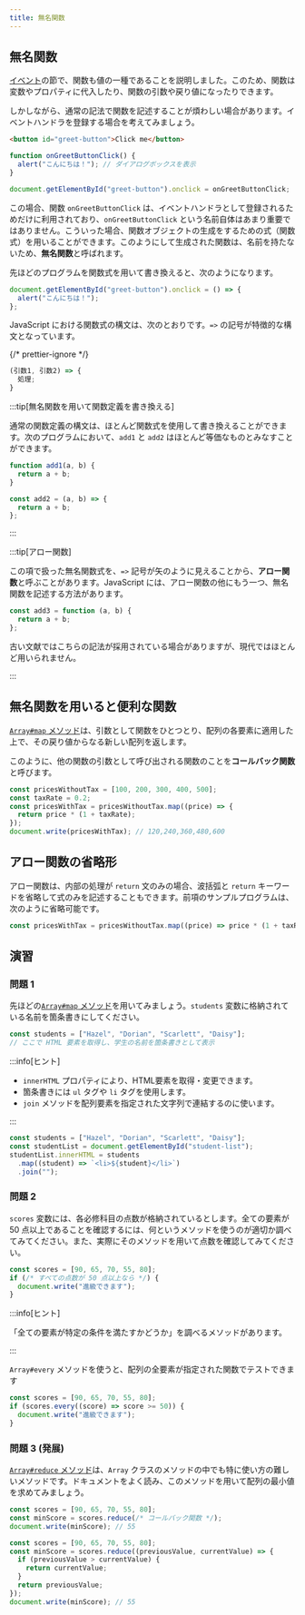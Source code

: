 ```yaml
---
title: 無名関数
---
```


## 無名関数

[イベント](/docs/trial-session/events/)の節で、関数も値の一種であることを説明しました。このため、関数は変数やプロパティに代入したり、関数の引数や戻り値になったりできます。

しかしながら、通常の記法で関数を記述することが煩わしい場合があります。イベントハンドラを登録する場合を考えてみましょう。

```html title="index.html"
<button id="greet-button">Click me</button>
```

```javascript title="script.js"
function onGreetButtonClick() {
  alert("こんにちは！"); // ダイアログボックスを表示
}

document.getElementById("greet-button").onclick = onGreetButtonClick;
```

<ViewSource url={import.meta.url} path="_samples/normal-event-handler" />

この場合、関数 `onGreetButtonClick` は、イベントハンドラとして登録されるためだけに利用されており、`onGreetButtonClick` という名前自体はあまり重要ではありません。こういった場合、関数オブジェクトの生成をするための式（関数式）を用いることができます。このようにして生成された関数は、名前を持たないため、**無名関数**と呼ばれます。

先ほどのプログラムを関数式を用いて書き換えると、次のようになります。

```javascript title="script.js"
document.getElementById("greet-button").onclick = () => {
  alert("こんにちは！");
};
```

<ViewSource url={import.meta.url} path="_samples/using-anonymous-function" />

JavaScript における関数式の構文は、次のとおりです。`=>` の記号が特徴的な構文となっています。

{/* prettier-ignore */}
```javascript
(引数1, 引数2) => {
  処理;
}
```

:::tip[無名関数を用いて関数定義を書き換える]

通常の関数定義の構文は、ほとんど関数式を使用して書き換えることができます。次のプログラムにおいて、`add1` と `add2` はほとんど等価なものとみなすことができます。

```javascript
function add1(a, b) {
  return a + b;
}

const add2 = (a, b) => {
  return a + b;
};
```

:::

:::tip[アロー関数]

この項で扱った無名関数式を、`=>` 記号が矢のように見えることから、<Term>**アロー関数**</Term>と呼ぶことがあります。JavaScript には、アロー関数の他にもう一つ、無名関数を記述する方法があります。

```javascript
const add3 = function (a, b) {
  return a + b;
};
```

古い文献ではこちらの記法が採用されている場合がありますが、現代ではほとんど用いられません。

:::

## 無名関数を用いると便利な関数

[`Array#map` メソッド](https://developer.mozilla.org/ja/docs/Web/JavaScript/Reference/Global_Objects/Array/map)は、引数として関数をひとつとり、配列の各要素に適用した上で、その戻り値からなる新しい配列を返します。

このように、他の関数の引数として呼び出される関数のことを<Term>**コールバック関数**</Term>と呼びます。

```javascript
const pricesWithoutTax = [100, 200, 300, 400, 500];
const taxRate = 0.2;
const pricesWithTax = pricesWithoutTax.map((price) => {
  return price * (1 + taxRate);
});
document.write(pricesWithTax); // 120,240,360,480,600
```

## アロー関数の省略形

アロー関数は、内部の処理が `return` 文のみの場合、波括弧と `return` キーワードを省略して式のみを記述することもできます。前項のサンプルプログラムは、次のように省略可能です。

```javascript
const pricesWithTax = pricesWithoutTax.map((price) => price * (1 + taxRate));
```

## 演習

### 問題 1

先ほどの[`Array#map` メソッド](https://developer.mozilla.org/ja/docs/Web/JavaScript/Reference/Global_Objects/Array/map)を用いてみましょう。`students` 変数に格納されている名前を箇条書きにしてください。

```javascript
const students = ["Hazel", "Dorian", "Scarlett", "Daisy"];
// ここで HTML 要素を取得し、学生の名前を箇条書きとして表示
```

:::info[ヒント]

- `innerHTML` プロパティにより、HTML要素を取得・変更できます。
- 箇条書きには `ul` タグや `li` タグを使用します。
- `join` メソッドを配列要素を指定された文字列で連結するのに使います。

:::

<Answer title="箇条書き">

```javascript
const students = ["Hazel", "Dorian", "Scarlett", "Daisy"];
const studentList = document.getElementById("student-list");
studentList.innerHTML = students
  .map((student) => `<li>${student}</li>`)
  .join("");
```

<ViewSource url={import.meta.url} path="_samples/map" />

</Answer>

### 問題 2

`scores` 変数には、各必修科目の点数が格納されているとします。全ての要素が 50 点以上であることを確認するには、何というメソッドを使うのが適切か調べてみてください。また、実際にそのメソッドを用いて点数を確認してみてください。

```javascript
const scores = [90, 65, 70, 55, 80];
if (/* すべての点数が 50 点以上なら */) {
  document.write("進級できます");
}
```

:::info[ヒント]

「全ての要素が特定の条件を満たすかどうか」を調べるメソッドがあります。

:::

<Answer title="進級可能？">

`Array#every` メソッドを使うと、配列の全要素が指定された関数でテストできます

```javascript
const scores = [90, 65, 70, 55, 80];
if (scores.every((score) => score >= 50)) {
  document.write("進級できます");
}
```

<ViewSource url={import.meta.url} path="_samples/every" />

</Answer>

### 問題 3 (発展)

[`Array#reduce` メソッド](https://developer.mozilla.org/ja/docs/Web/JavaScript/Reference/Global_Objects/Array/reduce)は、`Array` クラスのメソッドの中でも特に使い方の難しいメソッドです。ドキュメントをよく読み、このメソッドを用いて配列の最小値を求めてみましょう。

```javascript
const scores = [90, 65, 70, 55, 80];
const minScore = scores.reduce(/* コールバック関数 */);
document.write(minScore); // 55
```

<Answer title="Array#reduce メソッドの使い方">

```javascript
const scores = [90, 65, 70, 55, 80];
const minScore = scores.reduce((previousValue, currentValue) => {
  if (previousValue > currentValue) {
    return currentValue;
  }
  return previousValue;
});
document.write(minScore); // 55
```

<ViewSource url={import.meta.url} path="_samples/reduce" />

</Answer>
